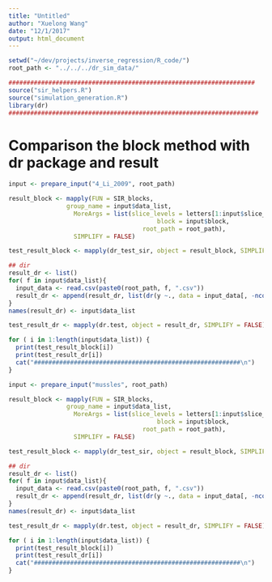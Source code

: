 ```yaml
---
title: "Untitled"
author: "Xuelong Wang"
date: "12/1/2017"
output: html_document
---
```



```r
setwd("~/dev/projects/inverse_regression/R_code/")
root_path <- "../../../dr_sim_data/"

####################################################################
source("sir_helpers.R")
source("simulation_generation.R")
library(dr)
#####################################################################
```

# Comparison the block method with dr package and result 

```r
input <- prepare_input("4_Li_2009", root_path)

result_block <- mapply(FUN = SIR_blocks, 
                group_name = input$data_list, 
                  MoreArgs = list(slice_levels = letters[1:input$slice_number], 
                                         block = input$block, 
                                     root_path = root_path),
                  SIMPLIFY = FALSE)

test_result_block <- mapply(dr_test_sir, object = result_block, SIMPLIFY = FALSE)

## dir
result_dr <- list()
for( f in input$data_list){
  input_data <- read.csv(paste0(root_path, f, ".csv"))
  result_dr <- append(result_dr, list(dr(y ~., data = input_data[, -ncol(input_data)], method = "sir", nslice = input$slice_number)))
}
names(result_dr) <- input$data_list

test_result_dr <- mapply(dr.test, object = result_dr, SIMPLIFY = FALSE)
```

```r
for ( i in 1:length(input$data_list)) {
  print(test_result_block[i])
  print(test_result_dr[i])
  cat("#########################################################\n")
}
```
```r
input <- prepare_input("mussles", root_path)

result_block <- mapply(FUN = SIR_blocks, 
                group_name = input$data_list, 
                  MoreArgs = list(slice_levels = letters[1:input$slice_number], 
                                         block = input$block, 
                                     root_path = root_path),
                  SIMPLIFY = FALSE)

test_result_block <- mapply(dr_test_sir, object = result_block, SIMPLIFY = FALSE)

## dir
result_dr <- list()
for( f in input$data_list){
  input_data <- read.csv(paste0(root_path, f, ".csv"))
  result_dr <- append(result_dr, list(dr(y ~., data = input_data[, -ncol(input_data)], method = "sir", nslice = input$slice_number)))
}
names(result_dr) <- input$data_list

test_result_dr <- mapply(dr.test, object = result_dr, SIMPLIFY = FALSE)
```
```r
for ( i in 1:length(input$data_list)) {
  print(test_result_block[i])
  print(test_result_dr[i])
  cat("#########################################################\n")
}
```